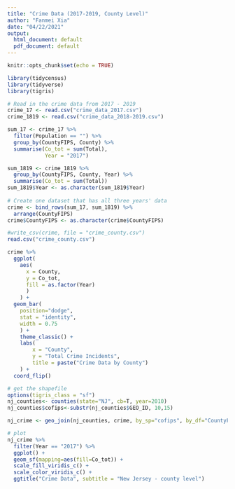```yaml
---
title: "Crime Data (2017-2019, County Level)"
author: "Fanmei Xia"
date: "04/22/2021"
output:
  html_document: default
  pdf_document: default
---
```


```r
knitr::opts_chunk$set(echo = TRUE)

library(tidycensus)
library(tidyverse)
library(tigris)
```


```r
# Read in the crime data from 2017 - 2019
crime_17 <- read.csv("crime_data_2017.csv")
crime_1819 <- read.csv("crime_data_2018-2019.csv")

```

```r
sum_17 <- crime_17 %>%
  filter(Population == "") %>%
  group_by(CountyFIPS, County) %>%
  summarise(Co_tot = sum(Total), 
            Year = "2017")

sum_1819 <- crime_1819 %>%
  group_by(CountyFIPS, County, Year) %>%
  summarise(Co_tot = sum(Total))
sum_1819$Year <- as.character(sum_1819$Year)
            
# Create one dataset that has all three years' data
crime <- bind_rows(sum_17, sum_1819) %>%
  arrange(CountyFIPS) 
crime$CountyFIPS <- as.character(crime$CountyFIPS)

```

```r
#write_csv(crime, file = "crime_county.csv")
read.csv("crime_county.csv")
```

```r
crime %>%
  ggplot(
    aes(
      x = County, 
      y = Co_tot, 
      fill = as.factor(Year)
      )
    ) +
  geom_bar(
    position="dodge",
    stat = "identity", 
    width = 0.75
    ) +
    theme_classic() +
    labs(
        x = "County",
        y = "Total Crime Incidents",
        title = paste("Crime Data by County") 
    ) +
  coord_flip()
```

```r
# get the shapefile
options(tigris_class = "sf")
nj_counties<- counties(state="NJ", cb=T, year=2010)
nj_counties$cofips<-substr(nj_counties$GEO_ID, 10,15)

nj_crime <- geo_join(nj_counties, crime, by_sp="cofips", by_df="CountyFIPS")

```

```r
# plot
nj_crime %>%
  filter(Year == "2017") %>%
  ggplot() +
  geom_sf(mapping=aes(fill=Co_tot)) +
  scale_fill_viridis_c() +
  scale_color_viridis_c() +
  ggtitle("Crime Data", subtitle = "New Jersey - county level")

```